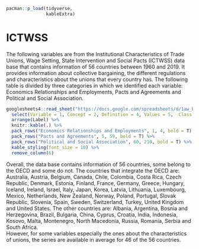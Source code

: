 
```r
pacman::p_load(tidyverse,
               kableExtra)
```

# ICTWSS

The following variables are from the Institutional Characteristics of Trade Unions, Wage Setting, State Intervention and Social Pacts (ICTWSS) data base that contains information of 56 countries between 1960 and 2019. It provides information about collective bargaining, the different regulations and characteristics about the unions that every country has. The following table is divided by three categories in which we identified each variable: Economics Relationships and Employments, Pacts and Agreements and Political and Social Association.


```r
googlesheets4::read_sheet("https://docs.google.com/spreadsheets/d/1aw_byhiC4b_0XPcTDtsCpCeJHabK38i4pCmkHshYMB8/edit#gid=0", range = c("B7:N216"), sheet= "Variables", col_names = F) %>%
  select(Variable = 1, Concept = 2, Definition = 4, Values = 5,  Class = 6, Label = 13) %>% 
  arrange(Label) %>%
  knitr::kable(.) %>% 
  pack_rows("Economics Relationships and Employments", 1, 4, bold = T) %>% 
  pack_rows("Pacts and Agreements", 5, 59, bold = T) %>%
  pack_rows("Political and Social Association", 60, 210, bold = T) %>%
  kable_styling(font_size = 10) %>% 
  remove_column(6)

```

Overall, the data base contains information of 56 countries, some belong to the OECD and some do not. The countries that integrate the OECD are: Australia, Austria, Belgium, Canada, Chile, Colombia, Costa Rica, Czech Republic, Denmark, Estonia, Finland, France, Germany, Greece, Hungary, Iceland, Ireland, Israel, Italy, Japan, Korea, Latvia, Lithuania, Luxembourg, Mexico, Netherlands, New Zealand, Norway, Poland, Portugal,
Slovak Republic, Slovenia, Spain, Sweden, Switzerland, Turkey, United Kingdom and United States. The other countries are: Albania, Argentina, Bosnia and Herzegovina, Brazil, Bulgaria, China, Cyprus, Croatia, India, Indonesia, Kosovo, Malta, Montenegro, North Macedonia, Russia, Romania, Serbia and South Africa.  
However, for some variables especially the ones about the characteristics of unions, the series are available in average for 46 of the 56 countries. 
